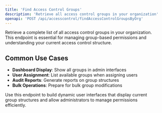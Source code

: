 ```yaml
---
title: 'Find Access Control Groups'
description: 'Retrieve all access control groups in your organization'
openapi: 'POST /api/accesscontrol/findAccessControlGroupsByOrg'
---
```


Retrieve a complete list of all access control groups in your organization. This endpoint is essential for managing group-based permissions and understanding your current access control structure.

## Common Use Cases

- **Dashboard Display**: Show all groups in admin interfaces
- **User Assignment**: List available groups when assigning users
- **Audit Reports**: Generate reports on group structures
- **Bulk Operations**: Prepare for bulk group modifications

<Tip>
Use this endpoint to build dynamic user interfaces that display current group structures and allow administrators to manage permissions efficiently.
</Tip>